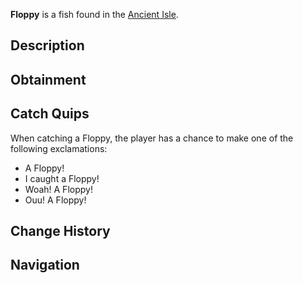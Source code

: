 {{FishInfobox
|image          = Floppy.png
|rarity         = Legendary
|sea            = First Sea
|location       = [[Ancient Isle]]
|sublocation    = 
|sources        = Fishing Rod
|radar_location = 
|prog_speed     = -10
|xp             = 1200
|weather        = 
|time           = 
|season         = Autumn
|bait           = Super Flakes
|base_weight    = 10
|base_value     = 2000
|weight_range   = 2
|base_chance    = 0.05
|base_resil     = 25
}}
'''Floppy''' is a {{Rarity|Legendary}} fish found in the [[Ancient Isle]].

== Description ==
{{Description|The Floppy is an interesting fish in the Ancient Isle. Exhibiting signs of intense energy, attempting to catch the Floppy will not be an easy task. They spend most of the day swimming around the pond, |Bestiary Entry}}

== Obtainment ==
{{Description|Can be found in the waters of the Ancient Isle.|Bestiary Hint}}
{{Fish Availability|
Ancient Isle/Freshwater Pond
|top_rods      = 
Leviathan's Fang Rod\126273.11\1006336.98;
Free Spirit Rod\104814.3\735326.31;
Ethereal Prism Rod\103981.55\594571.63;
Trident Rod\102221.83\717138.77;
Seraphic Rod\99464.95\598273.54;
Lucky Rod\69681.97\576428.45;
Training Rod\67193.68\273400.77;
Frog Rod\71654.72\529794.42;
Rapid Rod\96574.63\784773.15;
Firefly Rod\85722.8\725406;
Fast Rod\77863.26\711986.82;
Fischer's Rod\56581.8\478814.91;
No-Life Rod\97499.4\661886.69;
Rod Of The Forgotten Fang\92651.36\587845.51;
Challenger's Rod\88229.53\593866.56;
Rod Of The Depths\82675.83\534871.1;
Rod Of The Exalted One\82214.26\576339.05;
Zeus Rod\78626.88\517880.44;
Verdant Shear Rod\76249.41\518923.49;
Blazebringer Rod\74772.03\492490.25;
Depthseeker Rod\70141.72\482753.61;
Avalanche Rod\62955.94\435271.7;
Volcanic Rod\61279.49\403620.88;
Steady Rod\21805.93\146231.8
|recommended   = Ethereal Prism Rod
}}

== Catch Quips ==
When catching a Floppy, the player has a chance to make one of the following exclamations:
* A Floppy!
* I caught a Floppy!
* Woah! A Floppy!
* Ouu! A Floppy!

== Change History ==
{{Change History|{{subst:Current Version}}}}

== Navigation ==
{{Fish Navbox|Ancient Isle}}